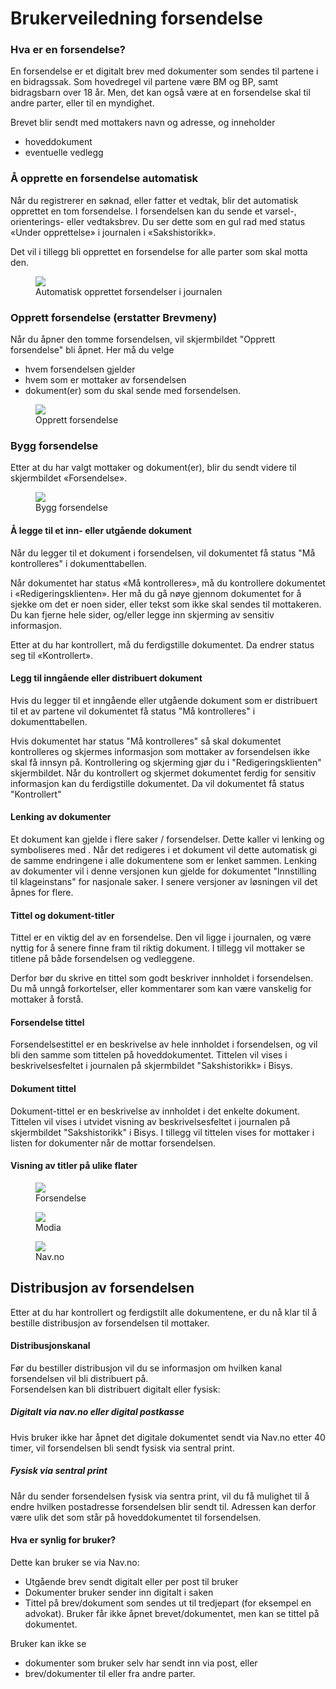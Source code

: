 
# Brukerveiledning forsendelse

### Hva er en forsendelse?

En forsendelse er et digitalt brev med dokumenter som sendes til partene i en bidragssak. Som hovedregel vil partene være BM og BP, samt bidragsbarn over 18 år. Men, det kan også være at en forsendelse skal til andre parter, eller til en myndighet.

Brevet blir sendt med mottakers navn og adresse, og inneholder

-   hoveddokument
-   eventuelle vedlegg

### Å opprette en forsendelse automatisk

Når du registrerer en søknad, eller fatter et vedtak, blir det automatisk opprettet en tom forsendelse. I forsendelsen kan du sende et varsel-, orienterings- eller vedtaksbrev. Du ser dette som en gul rad med status «Under opprettelse» i journalen i «Sakshistorikk».

Det vil i tillegg bli opprettet en forsendelse for alle parter som skal motta den.

<figure className="w-[55rem]">
    <img src={sakshistorikk_under_produksjon} />
    <figcaption>Automatisk opprettet forsendelser i journalen</figcaption>
</figure>

### Opprett forsendelse (erstatter Brevmeny)

Når du åpner den tomme forsendelsen, vil skjermbildet "Opprett forsendelse" bli åpnet. Her må du velge

-   hvem forsendelsen gjelder
-   hvem som er mottaker av forsendelsen
-   dokument(er) som du skal sende med forsendelsen.

<figure className="w-[35rem]">
    <img src={opprett_forsendelse} />
    <figcaption>Opprett forsendelse</figcaption>
</figure>

### Bygg forsendelse

Etter at du har valgt mottaker og dokument(er), blir du sendt videre til skjermbildet «Forsendelse».

<figure className="w-[35rem]">
    <img src={forsendelse_bildet} />
    <figcaption>Bygg forsendelse</figcaption>
</figure>

#### Å legge til et inn- eller utgående dokument

Når du legger til et dokument i forsendelsen, vil dokumentet få status "Må kontrolleres" i dokumenttabellen.

Når dokumentet har status «Må kontrolleres», må du kontrollere dokumentet i «Redigeringsklienten». Her må du gå nøye gjennom dokumentet for å sjekke om det er noen sider, eller tekst som ikke skal sendes til mottakeren. Du kan fjerne hele sider, og/eller legge inn skjerming av sensitiv informasjon.

Etter at du har kontrollert, må du ferdigstille dokumentet. Da endrer status seg til «Kontrollert».

#### Legg til inngående eller distribuert dokument

Hvis du legger til et inngående eller utgående dokument som er distribuert til et av partene vil dokumentet få status "Må kontrolleres" i dokumenttabellen. <br/>

Hvis dokumentet har status "Må kontrolleres" så skal dokumentet kontrolleres og skjermes informasjon som mottaker av forsendelsen ikke skal få innsyn på.
Kontrollering og skjerming gjør du i "Redigeringsklienten" skjermbildet. Når du kontrollert og skjermet dokumentet ferdig for sensitiv informasjon kan du ferdigstille dokumentet. Da vil dokumentet få status "Kontrollert"

#### Lenking av dokumenter

Et dokument kan gjelde i flere saker / forsendelser. Dette kaller vi lenking og symboliseres med <DokumentLinkedTag />.
Når det redigeres i et dokument vil dette automatisk gi de samme endringene i alle dokumentene som er lenket sammen. Lenking av dokumenter vil i denne versjonen kun gjelde for dokumentet "Innstilling til klageinstans" for nasjonale saker.
I senere versjoner av løsningen vil det åpnes for flere.

#### Tittel og dokument-titler

Tittel er en viktig del av en forsendelse. Den vil ligge i journalen, og være nyttig for å senere finne fram til riktig dokument. I tillegg vil mottaker se titlene på både forsendelsen og vedleggene.

Derfor bør du skrive en tittel som godt beskriver innholdet i forsendelsen. Du må unngå forkortelser, eller kommentarer som kan være vanskelig for mottaker å forstå.

#### Forsendelse tittel

Forsendelsestittel er en beskrivelse av hele innholdet i forsendelsen, og vil bli den samme som tittelen på hoveddokumentet. Tittelen vil vises i beskrivelsesfeltet i journalen på skjermbildet "Sakshistorikk» i Bisys.

#### Dokument tittel

Dokument-tittel er en beskrivelse av innholdet i det enkelte dokument. Tittelen vil vises i utvidet visning av beskrivelsesfeltet i journalen på skjermbildet "Sakshistorikk" i Bisys. I tillegg vil tittelen vises for mottaker i listen for dokumenter når de mottar forsendelsen.

#### Visning av titler på ulike flater

<div className="flex flex-row flex-wrap">
    <figure className="w-[33rem] flex flex-col justify-between">
        <img src={forsendelse_dokumentliste_full} />
        <figcaption>Forsendelse</figcaption>
    </figure>
    <figure className="w-[33rem]">
        <img src={modia_dokumentliste} />
        <figcaption>Modia</figcaption>
    </figure>
    <figure className="w-[33rem]">
        <img src={navno_dokumentliste} />
        <figcaption>Nav.no</figcaption>
    </figure>
</div>

## Distribusjon av forsendelsen
Etter at du har kontrollert og ferdigstilt alle dokumentene, er du nå klar til å bestille distribusjon av forsendelsen til mottaker.
#### Distribusjonskanal
Før du bestiller distribusjon vil du se informasjon om hvilken kanal forsendelsen vil bli distribuert på.<br/>
Forsendelsen kan bli distribuert digitalt eller fysisk:
##### Digitalt via nav.no eller digital postkasse
Hvis bruker ikke har åpnet det digitale dokumentet sendt via Nav.no etter 40 timer, vil forsendelsen bli sendt fysisk via sentral print.
##### Fysisk via sentral print
Når du sender forsendelsen fysisk via sentra print, vil du få mulighet til å endre hvilken postadresse forsendelsen blir sendt til. Adressen kan derfor være ulik det som står på hoveddokumentet til forsendelsen.

#### Hva er synlig for bruker?

Dette kan bruker se via Nav.no:

-   Utgående brev sendt digitalt eller per post til bruker
-   Dokumenter bruker sender inn digitalt i saken
-   Tittel på brev/dokument som sendes ut til tredjepart (for eksempel en advokat). Bruker får ikke åpnet brevet/dokumentet, men kan se tittel på dokumentet.

Bruker kan ikke se

-   dokumenter som bruker selv har sendt inn via post, eller
-   brev/dokumenter til eller fra andre parter.
